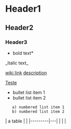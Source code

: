 = Header1 =
== Header2 ==
=== Header3 ===

*bold text*
_italic text_

[[wiki link]]
[[wiki link|description]]

[[Teste]]

* bullet list item 1
* bullet list item 2
    a) numbered list item 1
    b) numbered list item 2

{{{python
def greet(s):
    print("Hello, " + s)
}}}

| a table |   |
|---------|---|
|         |   |

